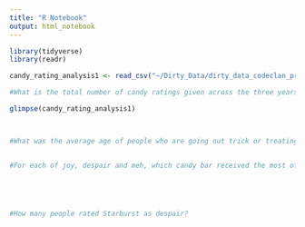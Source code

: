 ```yaml
---
title: "R Notebook"
output: html_notebook
---
```


```r
library(tidyverse)
library(readr)
```


```r
candy_rating_analysis1 <- read_csv("~/Dirty_Data/dirty_data_codeclan_project_monica/task4/dirty_data_task4/clean_data/final_candy_ratings.csv")

```


```r

#What is the total number of candy ratings given across the three years. (number of candy ratings, not number of raters. Don’t count missing values)

glimpse(candy_rating_analysis1)



#What was the average age of people who are going out trick or treating and the average age of people not going trick or treating?


#For each of joy, despair and meh, which candy bar received the most of these ratings?





#How many people rated Starburst as despair?
```





